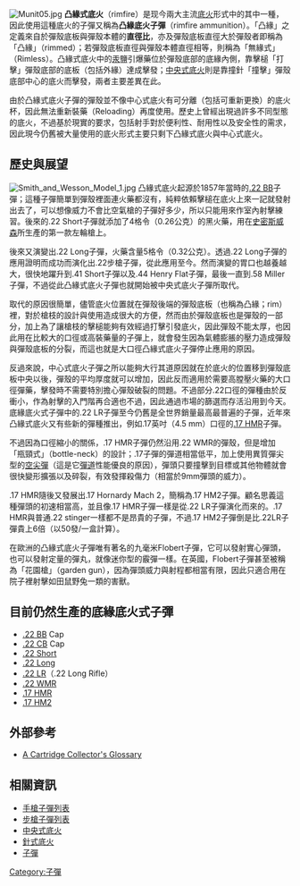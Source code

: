 {{NoteTA
|G1=Military
|G2=長度單位
|G3=Firearms
}}
[[File:Munit05.jpg|thumb]]
'''凸緣式底火'''（rimfire）是现今兩大主流[[底火|底火]]形式中的其中一種，因此使用這種底火的子彈又稱為'''凸緣底火子彈'''（rimfire ammunition）。「凸緣」之定義來自於彈殼底板與彈殼本體的'''直徑比'''，亦及彈殼底板直徑大於彈殼者即稱為「凸緣」（rimmed）；若彈殼底板直徑與彈殼本體直徑相等，則稱為「無緣式」（Rimless）。凸緣式底火中的[[汞|汞]]鹽引爆藥位於彈殼底部的底緣內側，靠擊槌「打擊」彈殼底部的底板（包括外緣）達成擊發；[[中央式底火|中央式底火]]則是靠撞針「撞擊」彈殼底部中心的底火而擊發，兩者主要差異在此。

由於凸緣式底火子彈的彈殼並不像中心式底火有可分離（包括可重新更換）的底火杯，因此無法重新裝藥（Reloading）再度使用。歷史上曾經出現過許多不同型態的底火，不過基於現實的要求，包括射手對於便利性、耐用性以及安全性的需求，因此現今仍舊被大量使用的底火形式主要只剩下凸緣式底火與中心式底火。

==歷史與展望==
[[File:Smith_and_Wesson_Model_1.jpg|thumb]]
凸緣式底火起源於1857年當時的[[.22_BB|.22 BB]]子彈；這種子彈簡單到彈殼裡面連火藥都沒有，純粹依賴擊槌在底火上來一記就發射出去了，可以想像威力不會比空氣槍的子彈好多少，所以只能用來作室內射擊練習。後來的.22 Short子彈就添加了4格令（0.26公克）的黑火藥，用在[[史密斯威森|史密斯威森]]所生產的第一款左輪槍{{tsl|en|Smith & Wesson Model 1|Model 1}}上。

後來又演變出.22 Long子彈，火藥含量5格令（0.32公克）。透過.22 Long子彈的應用證明而成功而演化出.22步槍子彈，從此應用至今。然而演變的胃口也越養越大，很快地躍升到.41 Short子彈以及.44 Henry Flat子彈，最後一直到.58 Miller子彈，不過從此凸緣式底火子彈也就開始被中央式底火子彈所取代。

取代的原因很簡單，儘管底火位置就在彈殼後端的彈殼底板（也稱為凸緣；rim）裡，對於槍枝的設計與使用造成很大的方便，然而由於彈殼底板也是彈殼的一部分，加上為了讓槍枝的擊槌能夠有效經過打擊引發底火，因此彈殼不能太厚，也因此用在比較大的口徑或高裝藥量的子彈上，就會發生因為氣體膨脹的壓力造成彈殼與彈殼底板的分裂，而這也就是大口徑凸緣式底火子彈停止應用的原因。

反過來說，中心式底火子彈之所以能夠大行其道原因就在於底火的位置移到彈殼底板中央以後，彈殼的平均厚度就可以增加，因此反而適用於需要高膛壓火藥的大口徑彈藥，擊發時不需要特別擔心彈殼破裂的問題。不過部分.22口徑的彈種由於反衝小，作為射擊的入門階再合適也不過，因此通過市場的篩選而存活沿用到今天。底緣底火式子彈中的.22 LR子彈至今仍舊是全世界銷量最高最普遍的子彈，近年來凸緣式底火又有些新的彈種推出，例如.17英吋（4.5 mm）口徑的[[.17_HMR|.17 HMR]]子彈。

不過因為口徑縮小的關係，.17 HMR子彈仍然沿用.22 WMR的彈殼，但是增加「瓶頸式」（bottle-neck）的設計；.17子彈的彈道相當低平，加上使用異質彈尖型的[[空尖彈|空尖彈]]（這是它[[外弹道|彈道]]性能優良的原因），彈頭只要撞擊到目標或其他物體就會很快變形擴張以及碎裂，有效發揮殺傷力（相當於9mm彈頭的威力）。

.17 HMR隨後又發展出.17 Hornardy Mach 2，簡稱為.17 HM2子彈。顧名思義這種彈頭的初速相當高，並且像.17 HMR子彈一樣是從.22 LR子彈演化而來的。.17 HMR與普通.22 stinger一樣都不是昂貴的子彈，不過.17 HM2子彈倒是比.22LR子彈貴上6倍（以50發/一盒計算）。

在歐洲的凸緣式底火子彈唯有著名的九毫米Flobert子彈，它可以發射實心彈頭，也可以發射定量的彈丸，就像迷你型的霰彈一樣。在英國，Flobert子彈甚至被稱為「花園槍」（garden gun），因為彈頭威力與射程都相當有限，因此只適合用在院子裡射擊如田鼠野兔一類的害獸。

== 目前仍然生產的底緣底火式子彈 ==
* [[.22_BB|.22 BB]] Cap
* [[.22_CB|.22 CB]] Cap
* [[.22_Short|.22 Short]]
* [[.22_Long|.22 Long]]
* [[.22_LR|.22 LR]]（.22 Long Rifle）
* [[.22_WMR|.22 WMR]]
* [[.17_HMR|.17 HMR]]
* [[.17_HM2|.17 HM2]]

==外部參考==
*[http://www.cartridgecollectors.org/glossary.htm A Cartridge Collector's Glossary]{{Wayback|url=http://www.cartridgecollectors.org/glossary.htm |date=20070519073922 }}

== 相關資訊 ==
* [[手槍子彈列表|手槍子彈列表]]
* [[步槍子彈列表|步槍子彈列表]]
* [[中央式底火|中央式底火]]
* [[針式底火|針式底火]]
* [[子彈|子彈]]

[[Category:子彈|Category:子彈]]